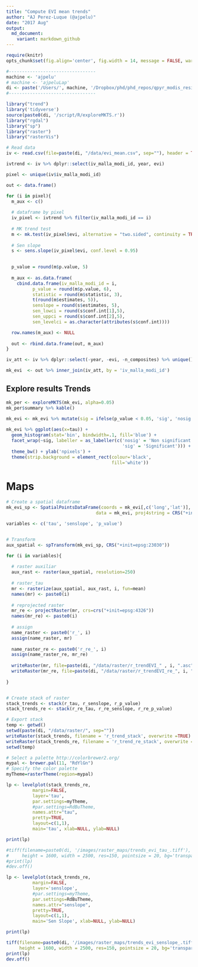```yaml
---
title: "Compute EVI mean trends"
author: "AJ Perez-Luque (@ajpelu)"
date: "2017 Aug"
output:  
  md_document:
    variant: markdown_github
---
```

```r
require(knitr)
opts_chunk$set(fig.align='center', fig.width = 14, message = FALSE, warning = FALSE) 
```

```r
#---------------------------------
machine <- 'ajpelu'
# machine <- 'ajpeluLap'
di <- paste('/Users/', machine, '/Dropbox/phd/phd_repos/qpyr_modis_resilience', sep='')
#---------------------------------
```


```r
library("trend")
library('tidyverse')
source(paste0(di, '/script/R/exploreMKTS.r'))
library("rgdal")
library("sp")
library("raster")
library("rasterVis")
```


```r
# Read data
iv <- read.csv(file=paste(di, "/data/evi_mean.csv", sep=""), header = TRUE, sep = ',')
```


```r
ivtrend <- iv %>% dplyr::select(iv_malla_modi_id, year, evi)
```


```r

pixel <- unique(iv$iv_malla_modi_id)

out <- data.frame()

for (i in pixel){ 
  m_aux <- c()
  
  # dataframe by pixel
  iv_pixel <- ivtrend %>% filter(iv_malla_modi_id == i)
  
  # MK trend test
  m <- mk.test(iv_pixel$evi, alternative = "two.sided", continuity = TRUE)
  
  # Sen slope 
  s <- sens.slope(iv_pixel$evi, conf.level = 0.95)

  
  p_value = round(m$p.value, 5)
  
  m_aux <- as.data.frame(
    cbind.data.frame(iv_malla_modi_id = i, 
          p_value = round(m$p.value, 6),
          statistic = round(m$statistic, 3),
          t(round(m$estimates, 5)), 
          senslope = round(s$estimates, 5),
          sen_lowci = round(s$conf.int[1],5),
          sen_uppci = round(s$conf.int[2],5),
          sen_levelci = as.character(attributes(s$conf.int))))

  row.names(m_aux) <- NULL 
  
  out <- rbind.data.frame(out, m_aux)
}

iv_att <- iv %>% dplyr::select(-year, -evi, -n_composites) %>% unique()

mk_evi  <- out %>% inner_join(iv_att, by = 'iv_malla_modi_id') 
```


## Explore results Trends 
```r
mk_per <- exploreMKTS(mk_evi, alpha=0.05) 
mk_per$summary %>% kable()

```

```r
mk_evi <- mk_evi %>% mutate(sig = ifelse(p_value < 0.05, 'sig', 'nosig'))
  
mk_evi %>% ggplot(aes(x=tau)) + 
  geom_histogram(stat='bin', bindwidth=.1, fill='blue') +
  facet_wrap(~sig, labeller = as_labeller(c('nosig' = 'Non significant',
                                            'sig' = 'Significant'))) +
  theme_bw() + ylab('npixels') + 
  theme(strip.background = element_rect(colour='black', 
                                        fill='white'))
```


# Maps 
```r
# Create a spatial dataframe 
mk_evi_sp <- SpatialPointsDataFrame(coords = mk_evi[,c('long','lat')], 
                                  data = mk_evi, proj4string = CRS("+init=epsg:4326"))

variables <- c('tau', 'senslope', 'p_value')


# Transform 
aux_spatial <- spTransform(mk_evi_sp, CRS("+init=epsg:23030"))

for (i in variables){ 
  
  # raster auxiliar 
  aux_rast <- raster(aux_spatial, resolution=250)
  
  # raster_tau
  mr <- rasterize(aux_spatial, aux_rast, i, fun=mean)
  names(mr) <- paste0(i)
  
  # reprojected raster
  mr_re <- projectRaster(mr, crs=crs("+init=epsg:4326"))
  names(mr_re) <- paste0(i)
  
  # assign 
  name_raster <- paste0('r_', i)
  assign(name_raster, mr)
  
  name_raster_re <- paste0('r_re_', i)
  assign(name_raster_re, mr_re)
  
  writeRaster(mr, file=paste(di, "/data/raster/r_trendEVI_" , i, ".asc", sep=""), overwrite=TRUE)
  writeRaster(mr_re, file=paste(di, "/data/raster/r_trendEVI_re_", i, ".tiff", sep=""), overwrite=TRUE)
  
}


# Create stack of raster 
stack_trends <- stack(r_tau, r_senslope, r_p_value)
stack_trends_re <- stack(r_re_tau, r_re_senslope, r_re_p_value)
```

```r
# Export stack 
temp <- getwd()
setwd(paste(di, "/data/raster/", sep=""))
writeRaster(stack_trends, filename = 'r_trend_stack', overwrite =TRUE) 
writeRaster(stack_trends_re, filename = 'r_trend_re_stack', overwrite =TRUE) 
setwd(temp)
```


```r
# Select a palette http://colorbrewer2.org/
mypal <- brewer.pal(11, "RdYlGn")
# Specify the color palette
myTheme=rasterTheme(region=mypal)

lp <- levelplot(stack_trends_re, 
          margin=FALSE,
          layer='tau',
          par.settings=myTheme, 
          #par.settings=RdBuTheme, 
          names.attr="tau",
          pretty=TRUE,
          layout=c(1,1),
          main='tau', xlab=NULL, ylab=NULL) 

print(lp)

#tiff(filename=paste0(di, '/images/raster_maps/trends_evi_tau_.tiff'), 
#     height = 1600, width = 2500, res=150, pointsize = 20, bg='transparent')
#print(lp)
#dev.off() 
```

```r
lp <- levelplot(stack_trends_re, 
          margin=FALSE,
          layer='senslope',
          #par.settings=myTheme, 
          par.settings=RdBuTheme, 
          names.attr="senslope",
          pretty=TRUE,
          layout=c(1,1),
          main='Sen Slope', xlab=NULL, ylab=NULL) 

print(lp)

tiff(filename=paste0(di, '/images/raster_maps/trends_evi_senslope_.tiff'), 
     height = 1600, width = 2500, res=150, pointsize = 20, bg='transparent')
print(lp)
dev.off() 
```




